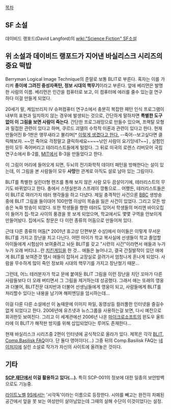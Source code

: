 [[목차]]
== SF 소설 ==
데이비드 랭포드(David Langford)의 [[wiki:"Science Fiction" SF]]소설

== 위 소설과 데이비드 랭포드가 지어낸 바실리스크 시리즈의 중요 떡밥 ==
Berryman Logical Image Technique의 준말로 보통 BLIT로 부른다. 혹자는 이를 가리켜 '''종이에 그려진 중성자폭탄, 정보 시대의 핵무기'''이라고 부른다. 앞에 베리먼은 발명한 사람의 이름. 베리먼은 인간을 컴퓨터로 보고, 이 컴퓨터에 에러를 줄수 있는걸 연구하다 이걸 만들게 되었다.

20세기 말, 케임브리지 IV 슈퍼컴퓨터 연구소에서 충분히 복잡한 패턴 인식 프로그램이 내부의 표현과 일치하지 않는 경우에 발생되는 것으로, 간단하게 말하자면 '''특별한 도구 없이 이 그림을 보면 사람이 죽는다'''. 간단한 프로그래밍으로 만들수 있으며, 프랙탈 모형과 밀접한 관련이 있다고 하며, 쿠르드 괴델의 수학적 이론과 관련이 있다고 한다. 현재 만들어진 B-1판은 앵무새라고 불리며[* [http://31.media.tumblr.com/tumblr_m9dmwijGo81rdlpaxo1_500.jpg 이렇게 생겼다고 한다.] --죽어--보고싶다면 클릭해보자. ~~안 죽어요 걱정말고 클릭하세요~~~~낚인 사람이 요기잉네?~~] , 실험인원이 모두 죽어버리고 테러리스트들에게 털렸다. 그 뒤로 미국의 로렌스 리버모어 국립연구소에서 B-2를, [[MIT]]에서 B-3을 만들었다고 한다.

이 그림이 머리에 들어오게 되면, 두뇌의 전기화학적 데이터 패턴을 방해한다는 설이 있는데, 이 그림을 본 사람들이 모두 '''사망'''한 관계로 아직도 설로 남아 있는 그림이다.

BLIT를 특별한 실린더형 렌즈를 통해 보지 않은 사람 모두 끔살이기에, 테러리스트의 무기도 바뀌었다고 한다. 총에서 스텐실판과 스프레이 깡통으로... 어쨌든, 테러리스트들은 이 BLIT로 여러가지 테러 행각들을 하고 다녔다. 제일 충격적인 사건으론 [[BBC]] 생방송중에 BLIT 그림을 들이대어 100만명 이상이 목숨을 잃은 사건이 있었다. 그리고 모든 방송은 녹화 방송이 되었다. 또한 학생들을 향한 테러도 있어서 학생들의 머리엔 바이오칩이 들어가 집-학교 사이의 풍경을 못 보게 되었으며, 학교에서도 몇몇 구역을 안보이게 만들어놨다. 집에서도 창문은 다 이런 종류의 어둠으로 만들어져 있다.

근데 다른 종류의 어둠[* 2001년 휴고상 단편부문 수상]에서 아이들은 이렇게 무서운 BLIT를 가지고 장난을 치고 다닌다. 어떤 아이가 학교 복사실에 선생들이 학교 졸업할 아이들에게 시험삼아 보여줄려고 놔둔 BLIT를 갖고 "시련의 시간"이라면서 애들과 누가누가 오래 버티냐...란 [[치킨게임]]을 한 것... 애들은 늘어나고, 결국 간질발작이 있던 애에게 BLIT를 보여준것 땜시 애들이 잡혀서 교장실로 끌려가서 엄청나게 혼나게 되었다. 사람을 무수하게 많이 죽인 정보화 시대의 핵무기를 가지고 장난쳤기 때문...

그런데, 어느 테러분자가 학교 문에 붙여둔 BLIT 그림을 이런 장난을 치던 꼬마가 다른 사람들보다 더 오래 버티면서 그 그림을 제거하는데 성공했다. 그래서 애는 또래의 영웅과 더불어, BLIT전문 대치반과 더불어 선생님들에게 영웅이 되고, 사람들에게 BLIT를 처리할수 있다는 내용을 남기며 해피엔딩을 암시하는데...

이걸 다룬 다른 소설에선 이 놈때문에 이미지 파일, 동영상등 컬러풀한 인터넷을 즐길수 없게 되었다고 한다. 2006년에 유즈넷과 뉴스그룹을 사용하는걸 보면, 다시 예전으로 회귀한듯 보여진다. 그리고 이 세계관에선 2006년 나온 [[마이크로소프트]]의 윈도우 울트라에 이 BLIT가 해적판 방지를 위해 삽입되었다는 루머도 존재한다...

현재 바실리스크 시리즈중 2편이 인터넷에 공식적으로 올라가 있다. 제목은 각각 [http://www.infinityplus.co.uk/stories/blit.htm BLIT], [http://www.ansible.co.uk/writing/c-b-faq.html Comp.Basilisk FAQ]이다. 단 둘다 영어이다(...) 그중 뒤의 Comp.Basilisk FAQ는 [[네이처]]지에 실린 소설로 작가가 자신의 사이트에 올려놓은 것이다.

== 기타 ==

'''[[SCP 재단]]에서 이걸 활용하고 있다(...).''' 특히 SCP-001의 정보에 대한 일종의 보안방벽으로도 기능중.

[[라이트노벨]] [[9S]]에서는 '시각독'이라는 이름으로 등장한다. 시야를 빼고는 완전히 차폐된 공간에서 앞을 못 보는 여성만이 살아남았는데 그때의 살해 수단이 이것이었다는 설정.

